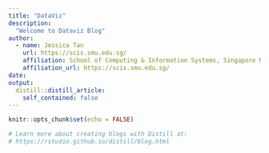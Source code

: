 ```yaml
---
title: "DataViz"
description: 
  "Welcome to Dataviz Blog"
author:
  - name: Jessica Tan 
    url: https://scis.smu.edu.sg/
    affiliation: School of Computing & Information Systems, Singapore Management University
    affiliation_url: https://scis.smu.edu.sg/
date: 
output:
  distill::distill_article:
    self_contained: false
---
```


```r
knitr::opts_chunk$set(echo = FALSE)

# Learn more about creating blogs with Distill at:
# https://rstudio.github.io/distill/blog.html

```



